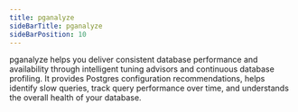 ```yaml
---
title: pganalyze
sideBarTitle: pganalyze
sideBarPosition: 10
---
```


pganalyze helps you deliver consistent database performance and availability through intelligent tuning advisors and
continuous database profiling. It provides Postgres configuration recommendations, helps identify slow queries, track
query performance over time, and understands the overall health of your database.
